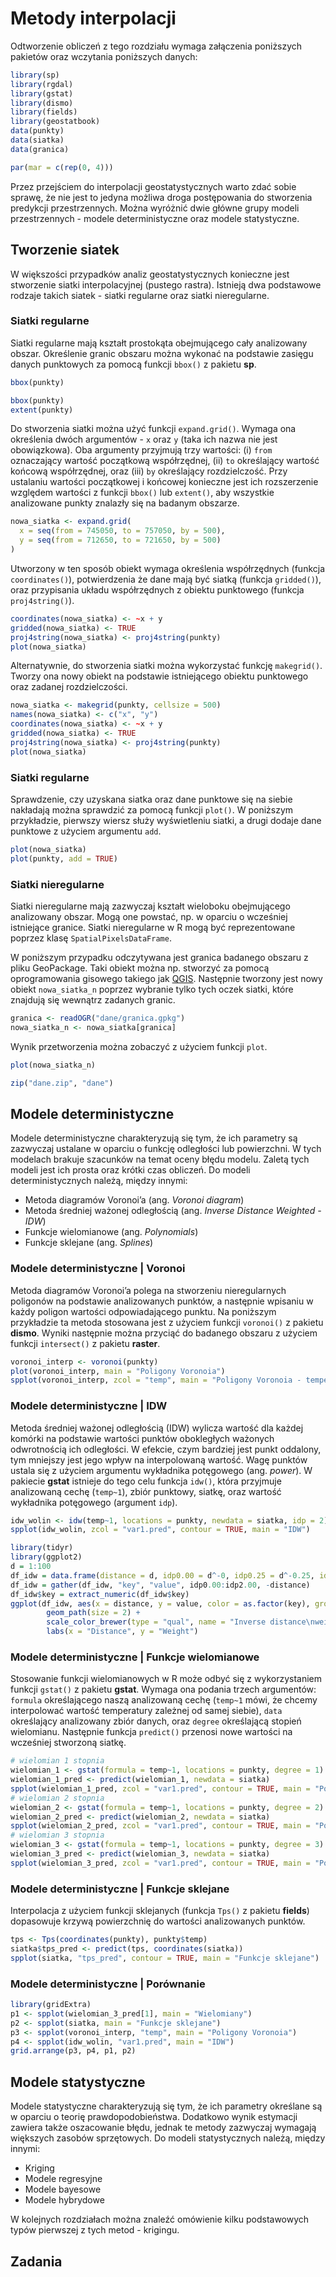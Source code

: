
# Metody interpolacji {#metody-interpolacji}

Odtworzenie obliczeń z tego rozdziału wymaga załączenia poniższych pakietów oraz wczytania poniższych danych:

```r
library(sp)
library(rgdal)
library(gstat)
library(dismo)
library(fields)
library(geostatbook)
data(punkty)
data(siatka)
data(granica)
```

```r
par(mar = c(rep(0, 4)))
```

Przez przejściem do interpolacji geostatystycznych warto zdać sobie sprawę, że nie jest to jedyna możliwa droga postępowania do stworzenia predykcji przestrzennych. 
Można wyróżnić dwie główne grupy modeli przestrzennych - modele deterministyczne oraz modele statystyczne.

## Tworzenie siatek

W większości przypadków analiz geostatystycznych konieczne jest stworzenie siatki interpolacyjnej (pustego rastra).
Istnieją dwa podstawowe rodzaje takich siatek - siatki regularne oraz siatki nieregularne.

### Siatki regularne

Siatki regularne mają kształt prostokąta obejmującego cały analizowany obszar. 
Określenie granic obszaru można wykonać na podstawie zasięgu danych punktowych za pomocą funkcji `bbox()` z pakietu **sp**<!-- lub funkcji `extent()` z pakietu **raster**-->.

```r
bbox(punkty)
```

```r
bbox(punkty)
extent(punkty)
```

Do stworzenia siatki można użyć funkcji `expand.grid()`.
Wymaga ona określenia dwóch argumentów - `x` oraz `y` (taka ich nazwa nie jest obowiązkowa). 
Oba argumenty przyjmują trzy wartości: (i) `from` oznaczający wartość początkową współrzędnej, (ii) `to` określający wartość końcową współrzędnej, oraz (iii) `by` określający rozdzielczość. 
Przy ustalaniu wartości początkowej i końcowej konieczne jest ich rozszerzenie względem wartości z funkcji `bbox()` lub `extent()`, aby wszystkie analizowane punkty znalazły się na badanym obszarze. 

```r
nowa_siatka <- expand.grid(
  x = seq(from = 745050, to = 757050, by = 500),
  y = seq(from = 712650, to = 721650, by = 500)
)
```

Utworzony w ten sposób obiekt wymaga określenia współrzędnych (funkcja `coordinates()`), potwierdzenia że dane mają być siatką (funkcja `gridded()`), oraz przypisania układu współrzędnych z obiektu punktowego (funkcja `proj4string()`).

```r
coordinates(nowa_siatka) <- ~x + y
gridded(nowa_siatka) <- TRUE
proj4string(nowa_siatka) <- proj4string(punkty)
plot(nowa_siatka)
```

Alternatywnie, do stworzenia siatki można wykorzystać funkcję `makegrid()`.
Tworzy ona nowy obiekt na podstawie istniejącego obiektu punktowego oraz zadanej rozdzielczości. 

```r
nowa_siatka <- makegrid(punkty, cellsize = 500)
names(nowa_siatka) <- c("x", "y")
coordinates(nowa_siatka) <- ~x + y
gridded(nowa_siatka) <- TRUE
proj4string(nowa_siatka) <- proj4string(punkty)
plot(nowa_siatka)
```

### Siatki regularne

Sprawdzenie, czy uzyskana siatka oraz dane punktowe się na siebie nakładają można sprawdzić za pomocą funkcji `plot()`. 
W poniższym przykładzie, pierwszy wiersz służy wyświetleniu siatki, a drugi dodaje dane punktowe z użyciem argumentu `add`.

```r
plot(nowa_siatka)
plot(punkty, add = TRUE)
```

### Siatki nieregularne

Siatki nieregularne mają zazwyczaj kształt wieloboku obejmującego analizowany obszar. 
Mogą one powstać, np. w oparciu o wcześniej istniejące granice.
Siatki nieregularne w R mogą być reprezentowane poprzez klasę `SpatialPixelsDataFrame`.

W poniższym przypadku odczytywana jest granica badanego obszaru z pliku GeoPackage.
Taki obiekt można np. stworzyć za pomocą oprogramowania gisowego takiego jak [QGIS](http://www.qgis.org/pl/site/).
Następnie tworzony jest nowy obiekt `nowa_siatka_n` poprzez wybranie tylko tych oczek siatki, które znajdują się wewnątrz zadanych granic.

```r
granica <- readOGR("dane/granica.gpkg")
nowa_siatka_n <- nowa_siatka[granica]
```

Wynik przetworzenia można zobaczyć z użyciem funkcji `plot`.

```r
plot(nowa_siatka_n)
```

```r
zip("dane.zip", "dane")
```

## Modele deterministyczne

Modele deterministyczne charakteryzują się tym, że ich parametry są zazwyczaj ustalane w oparciu o funkcję odległości lub powierzchni. 
W tych modelach brakuje szacunków na temat oceny błędu modelu.
Zaletą tych modeli jest ich prosta oraz krótki czas obliczeń. 
Do modeli deterministycznych należą, między innymi:

- Metoda diagramów Voronoi'a (ang.  *Voronoi diagram*)
- Metoda średniej ważonej odległością (ang. *Inverse Distance Weighted - IDW*)
- Funkcje wielomianowe (ang. *Polynomials*)
- Funkcje sklejane (ang. *Splines*)

<!--http://neondataskills.org/Data-Workshops/ESA15-Going-On-The-Grid-Spatial-Interpolation-Basics/-->

### Modele deterministyczne | Voronoi

Metoda diagramów Voronoi'a polega na stworzeniu nieregularnych poligonów na podstawie analizowanych punktów, a następnie wpisaniu w każdy poligon wartości odpowiadającego punktu. 
Na poniższym przykładzie ta metoda stosowana jest z użyciem funkcji `voronoi()` z pakietu **dismo**.
Wyniki następnie można przyciąć do badanego obszaru z użyciem funkcji `intersect()` z pakietu **raster**.

```r
voronoi_interp <- voronoi(punkty)
plot(voronoi_interp, main = "Poligony Voronoia")
spplot(voronoi_interp, zcol = "temp", main = "Poligony Voronoia - temperatura")
```

### Modele deterministyczne | IDW

Metoda średniej ważonej odległością (IDW) wylicza wartość dla każdej komórki na podstawie wartości punktów obokległych ważonych odwrotnością ich odległości. 
W efekcie, czym bardziej jest punkt oddalony, tym mniejszy jest jego wpływ na interpolowaną wartość. 
Wagę punktów ustala się z użyciem argumentu wykładnika potęgowego (ang. *power*).
W pakiecie **gstat** istnieje do tego celu funkcja `idw()`, która przyjmuje analizowaną cechę (`temp~1`), zbiór punktowy, siatkę, oraz wartość wykładnika potęgowego (argument `idp`).

```r
idw_wolin <- idw(temp~1, locations = punkty, newdata = siatka, idp = 2)
spplot(idw_wolin, zcol = "var1.pred", contour = TRUE, main = "IDW")
```

```r
library(tidyr)
library(ggplot2)
d = 1:100
df_idw = data.frame(distance = d, idp0.00 = d^-0, idp0.25 = d^-0.25, idp0.50 = d^-0.5, idp1.00 = d^-1, idp2.00 = d^-2)
df_idw = gather(df_idw, "key", "value", idp0.00:idp2.00, -distance)
df_idw$key = extract_numeric(df_idw$key)
ggplot(df_idw, aes(x = distance, y = value, color = as.factor(key), group = key)) +
        geom_path(size = 2) + 
        scale_color_brewer(type = "qual", name = "Inverse distance\nweighting power") +
        labs(x = "Distance", y = "Weight")
```

<!--
dodaj wykresy idw
https://rpubs.com/DonalOLeary/80504
-->

### Modele deterministyczne | Funkcje wielomianowe

Stosowanie funkcji wielomianowych w R może odbyć się z wykorzystaniem funkcji `gstat()` z pakietu **gstat**.
Wymaga ona podania trzech argumentów: `formula` określającego naszą analizowaną cechę (`temp~1` mówi, że chcemy interpolować wartość temperatury zależnej od samej siebie), `data` określający analizowany zbiór danych, oraz `degree` określającą stopień wielomianu.
Następnie funkcja `predict()` przenosi nowe wartości na wcześniej stworzoną siatkę.

```r
# wielomian 1 stopnia
wielomian_1 <- gstat(formula = temp~1, locations = punkty, degree = 1)
wielomian_1_pred <- predict(wielomian_1, newdata = siatka)
spplot(wielomian_1_pred, zcol = "var1.pred", contour = TRUE, main = "Powierzchnia trendu - wielomian pierwszego stopnia")
# wielomian 2 stopnia
wielomian_2 <- gstat(formula = temp~1, locations = punkty, degree = 2)
wielomian_2_pred <- predict(wielomian_2, newdata = siatka)
spplot(wielomian_2_pred, zcol = "var1.pred", contour = TRUE, main = "Powierzchnia trendu - wielomian drugiego stopnia")
# wielomian 3 stopnia
wielomian_3 <- gstat(formula = temp~1, locations = punkty, degree = 3)
wielomian_3_pred <- predict(wielomian_3, newdata = siatka)
spplot(wielomian_3_pred, zcol = "var1.pred", contour = TRUE, main = "Powierzchnia trendu - wielomian trzeciego stopnia")
```

### Modele deterministyczne | Funkcje sklejane

Interpolacja z użyciem funkcji sklejanych (funkcja `Tps()` z pakietu **fields**) dopasowuje krzywą powierzchnię do wartości analizowanych punktów.

```r
tps <- Tps(coordinates(punkty), punkty$temp)
siatka$tps_pred <- predict(tps, coordinates(siatka))
spplot(siatka, "tps_pred", contour = TRUE, main = "Funkcje sklejane")
```

### Modele deterministyczne | Porównanie

```r
library(gridExtra)
p1 <- spplot(wielomian_3_pred[1], main = "Wielomiany")
p2 <- spplot(siatka, main = "Funkcje sklejane")
p3 <- spplot(voronoi_interp, "temp", main = "Poligony Voronoia")
p4 <- spplot(idw_wolin, "var1.pred", main = "IDW")
grid.arrange(p3, p4, p1, p2)
```

## Modele statystyczne

Modele statystyczne charakteryzują się tym, że ich parametry określane są w oparciu o teorię prawdopodobieństwa.
Dodatkowo wynik estymacji zawiera także oszacowanie błędu, jednak te metody zazwyczaj wymagają większych zasobów sprzętowych.
Do modeli statystycznych należą, między innymi:

- Kriging
- Modele regresyjne
- Modele bayesowe
- Modele hybrydowe

W kolejnych rozdziałach można znaleźć omówienie kilku podstawowych typów pierwszej z tych metod - krigingu.

## Zadania {#z4}

<!-- 1. Korzystając z danych XX wykonaj interpolację używając: -->
<!-- - Poligonów Voronoi'a -->
<!-- - Metody IDW -->
<!-- - Funkcji wielomianowych -->
<!-- - Funckji sklejanych -->

<!-- 2. Porównaj uzyskane wyniki poprzez ich wizualizację. -->
